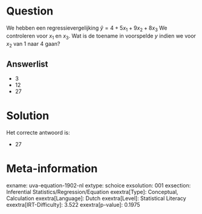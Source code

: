 Question
========

We hebben een regressievergelijking $\hat{y} = 4 + 5x_{1} +
9x_{2} + 8x_{3}$ We controleren voor *x*~1~ en *x*~3~. Wat is de
toename in voorspelde *y* indien we voor *x*~2~ van 1 naar 4 gaan?

Answerlist
----------

* 3
* 12
* 27

Solution
========

Het correcte antwoord is: 

* 27

Meta-information
================
exname: uva-equation-1902-nl
extype: schoice
exsolution: 001
exsection: Inferential Statistics/Regression/Equation
exextra[Type]: Conceptual, Calculation
exextra[Language]: Dutch
exextra[Level]: Statistical Literacy
exextra[IRT-Difficulty]: 3.522
exextra[p-value]: 0.1975
